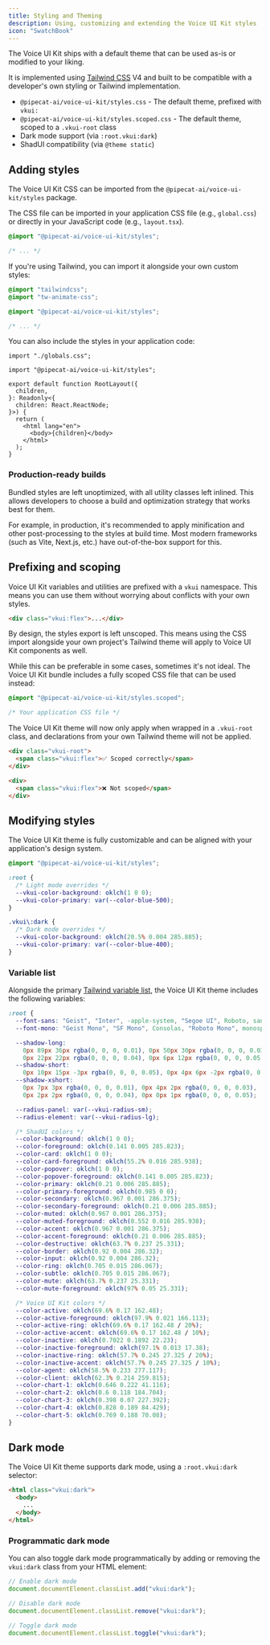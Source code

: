 ```yaml
---
title: Styling and Theming
description: Using, customizing and extending the Voice UI Kit styles
icon: "SwatchBook"
---
```


The Voice UI Kit ships with a default theme that can be used as-is or modified to your liking.

It is implemented using [Tailwind CSS](https://tailwindcss.com/) V4 and built to be compatible with a developer's own styling or Tailwind implementation.

- `@pipecat-ai/voice-ui-kit/styles.css` - The default theme, prefixed with `vkui:`
- `@pipecat-ai/voice-ui-kit/styles.scoped.css` - The default theme, scoped to a `.vkui-root` class
- Dark mode support (via `:root.vkui:dark`)
- ShadUI compatibility (via `@theme static`)

## Adding styles

The Voice UI Kit CSS can be imported from the `@pipecat-ai/voice-ui-kit/styles` package.

The CSS file can be imported in your application CSS file (e.g., `global.css`) or directly in your JavaScript code (e.g., `layout.tsx`).

```css title="global.css"
@import "@pipecat-ai/voice-ui-kit/styles";

/* ... */
```

If you're using Tailwind, you can import it alongside your own custom styles:

```css title="global.css"
@import "tailwindcss";
@import "tw-animate-css";

@import "@pipecat-ai/voice-ui-kit/styles";

/* ... */
```

You can also include the styles in your application code:

```tsx title="layout.tsx"
import "./globals.css";

import "@pipecat-ai/voice-ui-kit/styles";

export default function RootLayout({
  children,
}: Readonly<{
  children: React.ReactNode;
}>) {
  return (
    <html lang="en">
      <body>{children}</body>
    </html>
  );
}
```

### Production-ready builds

Bundled styles are left unoptimized, with all utility classes left inlined. This allows developers to choose a build and optimization strategy that works best for them.

For example, in production, it's recommended to apply minification and other post-processing to the styles at build time. Most modern frameworks (such as Vite, Next.js, etc.) have out-of-the-box support for this.

## Prefixing and scoping

Voice UI Kit variables and utilities are prefixed with a `vkui` namespace. This means you can use them without worrying about conflicts with your own styles.

```html
<div class="vkui:flex">...</div>
```

By design, the styles export is left unscoped. This means using the CSS import alongside your own project's Tailwind theme will apply to Voice UI Kit components as well.

While this can be preferable in some cases, sometimes it's not ideal. The Voice UI Kit bundle includes a fully scoped CSS file that can be used instead:

```css title="global.css"
@import "@pipecat-ai/voice-ui-kit/styles.scoped";

/* Your application CSS file */
```

The Voice UI Kit theme will now only apply when wrapped in a `.vkui-root` class, and declarations from your own Tailwind theme will not be applied.

```html
<div class="vkui-root">
  <span class="vkui:flex">✅ Scoped correctly</span>
</div>

<div>
  <span class="vkui:flex">❌ Not scoped</span>
</div>
```

## Modifying styles

The Voice UI Kit theme is fully customizable and can be aligned with your application's design system.

```css title="global.css"
@import "@pipecat-ai/voice-ui-kit/styles";

:root {
  /* Light mode overrides */
  --vkui-color-background: oklch(1 0 0);
  --vkui-color-primary: var(--color-blue-500);
}

.vkui\:dark {
  /* Dark mode overrides */
  --vkui-color-background: oklch(20.5% 0.004 285.885);
  --vkui-color-primary: var(--color-blue-400);
}
```

### Variable list

Alongside the primary [Tailwind variable list](https://tailwindcss.com/docs/theme#default-theme-variable-reference), the Voice UI Kit theme includes the following variables:

```css
:root {
  --font-sans: "Geist", "Inter", -apple-system, "Segoe UI", Roboto, sans-serif;
  --font-mono: "Geist Mono", "SF Mono", Consolas, "Roboto Mono", monospace;

  --shadow-long:
    0px 89px 36px rgba(0, 0, 0, 0.01), 0px 50px 30px rgba(0, 0, 0, 0.03),
    0px 22px 22px rgba(0, 0, 0, 0.04), 0px 6px 12px rgba(0, 0, 0, 0.05);
  --shadow-short:
    0px 10px 15px -3px rgba(0, 0, 0, 0.05), 0px 4px 6px -2px rgba(0, 0, 0, 0.02);
  --shadow-xshort:
    0px 7px 3px rgba(0, 0, 0, 0.01), 0px 4px 2px rgba(0, 0, 0, 0.03),
    0px 2px 2px rgba(0, 0, 0, 0.04), 0px 0px 1px rgba(0, 0, 0, 0.05);

  --radius-panel: var(--vkui-radius-sm);
  --radius-element: var(--vkui-radius-lg);

  /* ShadUI colors */
  --color-background: oklch(1 0 0);
  --color-foreground: oklch(0.141 0.005 285.823);
  --color-card: oklch(1 0 0);
  --color-card-foreground: oklch(55.2% 0.016 285.938);
  --color-popover: oklch(1 0 0);
  --color-popover-foreground: oklch(0.141 0.005 285.823);
  --color-primary: oklch(0.21 0.006 285.885);
  --color-primary-foreground: oklch(0.985 0 0);
  --color-secondary: oklch(0.967 0.001 286.375);
  --color-secondary-foreground: oklch(0.21 0.006 285.885);
  --color-muted: oklch(0.967 0.001 286.375);
  --color-muted-foreground: oklch(0.552 0.016 285.938);
  --color-accent: oklch(0.967 0.001 286.375);
  --color-accent-foreground: oklch(0.21 0.006 285.885);
  --color-destructive: oklch(63.7% 0.237 25.331);
  --color-border: oklch(0.92 0.004 286.32);
  --color-input: oklch(0.92 0.004 286.32);
  --color-ring: oklch(0.705 0.015 286.067);
  --color-subtle: oklch(0.705 0.015 286.067);
  --color-mute: oklch(63.7% 0.237 25.331);
  --color-mute-foreground: oklch(97% 0.05 25.331);

  /* Voice UI Kit colors */
  --color-active: oklch(69.6% 0.17 162.48);
  --color-active-foreground: oklch(97.9% 0.021 166.113);
  --color-active-ring: oklch(69.6% 0.17 162.48 / 20%);
  --color-active-accent: oklch(69.6% 0.17 162.48 / 10%);
  --color-inactive: oklch(0.7022 0.1892 22.23);
  --color-inactive-foreground: oklch(97.1% 0.013 17.38);
  --color-inactive-ring: oklch(57.7% 0.245 27.325 / 20%);
  --color-inactive-accent: oklch(57.7% 0.245 27.325 / 10%);
  --color-agent: oklch(58.5% 0.233 277.117);
  --color-client: oklch(62.3% 0.214 259.815);
  --color-chart-1: oklch(0.646 0.222 41.116);
  --color-chart-2: oklch(0.6 0.118 184.704);
  --color-chart-3: oklch(0.398 0.07 227.392);
  --color-chart-4: oklch(0.828 0.189 84.429);
  --color-chart-5: oklch(0.769 0.188 70.08);
}
```

## Dark mode

The Voice UI Kit theme supports dark mode, using a `:root.vkui:dark` selector:

```html
<html class="vkui:dark">
  <body>
    ...
  </body>
</html>
```

### Programmatic dark mode

You can also toggle dark mode programmatically by adding or removing the `vkui:dark` class from your HTML element:

```javascript
// Enable dark mode
document.documentElement.classList.add("vkui:dark");

// Disable dark mode
document.documentElement.classList.remove("vkui:dark");

// Toggle dark mode
document.documentElement.classList.toggle("vkui:dark");
```
